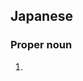 ==Japanese==
{{ja-kanjitab|yomi=k|たね|むら}}

===Proper noun===
{{ja-pos|proper|たねむら}}

# {{surname|lang=ja|sort=たねむら}}